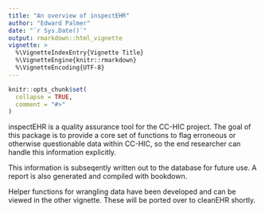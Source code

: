 ```yaml
---
title: "An overview of inspectEHR"
author: "Edward Palmer"
date: "`r Sys.Date()`"
output: rmarkdown::html_vignette
vignette: >
  %\VignetteIndexEntry{Vignette Title}
  %\VignetteEngine{knitr::rmarkdown}
  %\VignetteEncoding{UTF-8}
---
```


```r
knitr::opts_chunk$set(
  collapse = TRUE,
  comment = "#>"
)
```

inspectEHR is a quality assurance tool for the CC-HIC project. The goal of this package is to provide a core set of functions to flag erroneous or otherwise questionable data within CC-HIC, so the end researcher can handle this information explicitly.

This information is subseqently written out to the database for future use.
A report is also generated and compiled with bookdown.

Helper functions for wrangling data have been developed and can be viewed in the other vignette. These will be ported over to cleanEHR shortly.
